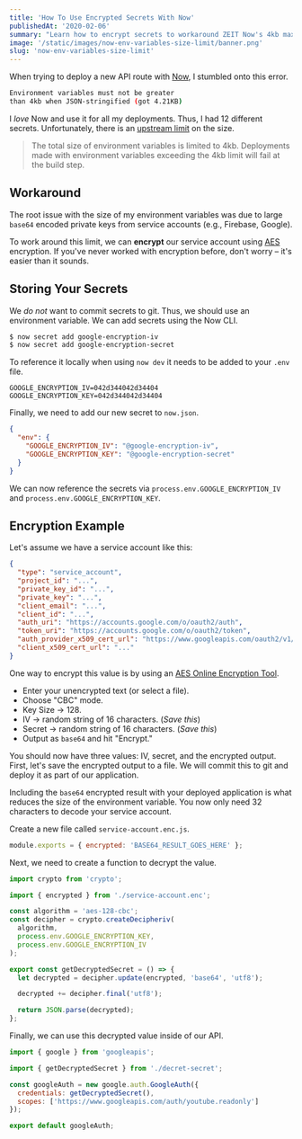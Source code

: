 ```yaml
---
title: 'How To Use Encrypted Secrets With Now'
publishedAt: '2020-02-06'
summary: "Learn how to encrypt secrets to workaround ZEIT Now's 4kb max limit for environment variables."
image: '/static/images/now-env-variables-size-limit/banner.png'
slug: 'now-env-variables-size-limit'
---
```


When trying to deploy a new API route with [Now](https://zeit.co), I stumbled onto this error.

```bash
Environment variables must not be greater
than 4kb when JSON-stringified (got 4.21KB)
```

I _love_ Now and use it for all my deployments. Thus, I had 12 different secrets. Unfortunately, there is an [upstream limit](https://zeit.co/docs/v2/platform/limits#environment-variables) on the size.

> The total size of environment variables is limited to 4kb. Deployments made with environment variables exceeding the 4kb limit will fail at the build step.

## Workaround

The root issue with the size of my environment variables was due to large `base64` encoded private keys from service accounts (e.g., Firebase, Google).

To work around this limit, we can **encrypt** our service account using [AES](https://en.wikipedia.org/wiki/Advanced_Encryption_Standard) encryption.
If you've never worked with encryption before, don't worry – it's easier than it sounds.

## Storing Your Secrets

We _do not_ want to commit secrets to git. Thus, we should use an environment variable.
We can add secrets using the Now CLI.

```bash
$ now secret add google-encryption-iv
$ now secret add google-encryption-secret
```

To reference it locally when using `now dev` it needs to be added to your `.env` file.

```bash:.env
GOOGLE_ENCRYPTION_IV=042d344042d34404
GOOGLE_ENCRYPTION_KEY=042d344042d34404
```

Finally, we need to add our new secret to `now.json`.

```json:now.json
{
  "env": {
    "GOOGLE_ENCRYPTION_IV": "@google-encryption-iv",
    "GOOGLE_ENCRYPTION_KEY": "@google-encryption-secret"
  }
}
```

We can now reference the secrets via `process.env.GOOGLE_ENCRYPTION_IV` and `process.env.GOOGLE_ENCRYPTION_KEY`.

## Encryption Example

Let's assume we have a service account like this:

```json
{
  "type": "service_account",
  "project_id": "...",
  "private_key_id": "...",
  "private_key": "...",
  "client_email": "...",
  "client_id": "...",
  "auth_uri": "https://accounts.google.com/o/oauth2/auth",
  "token_uri": "https://accounts.google.com/o/oauth2/token",
  "auth_provider_x509_cert_url": "https://www.googleapis.com/oauth2/v1/certs",
  "client_x509_cert_url": "..."
}
```

One way to encrypt this value is by using an [AES Online Encryption Tool](https://www.devglan.com/online-tools/aes-encryption-decryption).

- Enter your unencrypted text (or select a file).
- Choose "CBC" mode.
- Key Size -> 128.
- IV -> random string of 16 characters. (_Save this_)
- Secret -> random string of 16 characters. (_Save this_)
- Output as `base64` and hit "Encrypt."

You should now have three values: IV, secret, and the encrypted output.
First, let's save the encrypted output to a file.
We will commit this to git and deploy it as part of our application.

Including the `base64` encrypted result with your deployed application is what reduces the size of the environment variable.
You now only need 32 characters to decode your service account.

Create a new file called `service-account.enc.js`.

```js
module.exports = { encrypted: 'BASE64_RESULT_GOES_HERE' };
```

Next, we need to create a function to decrypt the value.

```js
import crypto from 'crypto';

import { encrypted } from './service-account.enc';

const algorithm = 'aes-128-cbc';
const decipher = crypto.createDecipheriv(
  algorithm,
  process.env.GOOGLE_ENCRYPTION_KEY,
  process.env.GOOGLE_ENCRYPTION_IV
);

export const getDecryptedSecret = () => {
  let decrypted = decipher.update(encrypted, 'base64', 'utf8');

  decrypted += decipher.final('utf8');

  return JSON.parse(decrypted);
};
```

Finally, we can use this decrypted value inside of our API.

```js
import { google } from 'googleapis';

import { getDecryptedSecret } from './decret-secret';

const googleAuth = new google.auth.GoogleAuth({
  credentials: getDecryptedSecret(),
  scopes: ['https://www.googleapis.com/auth/youtube.readonly']
});

export default googleAuth;
```
